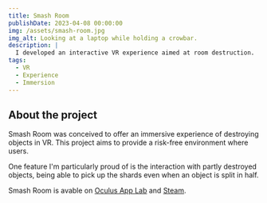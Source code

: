 ```yaml
---
title: Smash Room
publishDate: 2023-04-08 00:00:00
img: /assets/smash-room.jpg
img_alt: Looking at a laptop while holding a crowbar.
description: |
  I developed an interactive VR experience aimed at room destruction.
tags:
  - VR
  - Experience
  - Immersion
---
```



## About the project

Smash Room was conceived to offer an immersive experience of destroying objects in VR. This project aims to provide a risk-free environment where users.

One feature I'm particularly proud of is the interaction with partly destroyed objects, being able to pick up the shards even when an object is split in half.

<YouTube id="g15U5av2PVY" />

Smash Room is avable on [Oculus App Lab](https://www.oculus.com/deeplink/?action=view&path=/app/5525534314159952&ref=oculus_desktop) and [Steam](https://store.steampowered.com/app/2370100/Smash_Room/).